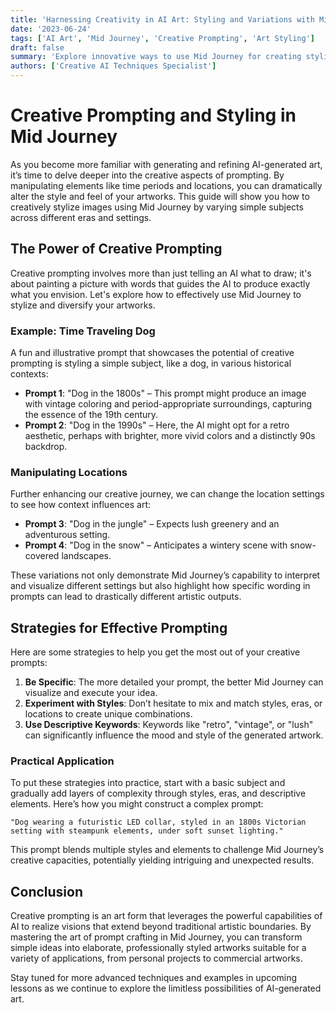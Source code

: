 ```yaml
---
title: 'Harnessing Creativity in AI Art: Styling and Variations with Mid Journey'
date: '2023-06-24'
tags: ['AI Art', 'Mid Journey', 'Creative Prompting', 'Art Styling']
draft: false
summary: 'Explore innovative ways to use Mid Journey for creating stylistically diverse and creative art. Learn how to manipulate time periods and settings in your prompts to produce visually distinct images, enhancing both personal and professional projects.'
authors: ['Creative AI Techniques Specialist']
---
```


# Creative Prompting and Styling in Mid Journey

As you become more familiar with generating and refining AI-generated art, it’s time to delve deeper into the creative aspects of prompting. By manipulating elements like time periods and locations, you can dramatically alter the style and feel of your artworks. This guide will show you how to creatively stylize images using Mid Journey by varying simple subjects across different eras and settings.

## The Power of Creative Prompting

Creative prompting involves more than just telling an AI what to draw; it's about painting a picture with words that guides the AI to produce exactly what you envision. Let's explore how to effectively use Mid Journey to stylize and diversify your artworks.

### Example: Time Traveling Dog

A fun and illustrative prompt that showcases the potential of creative prompting is styling a simple subject, like a dog, in various historical contexts:

- **Prompt 1**: "Dog in the 1800s" – This prompt might produce an image with vintage coloring and period-appropriate surroundings, capturing the essence of the 19th century.
- **Prompt 2**: "Dog in the 1990s" – Here, the AI might opt for a retro aesthetic, perhaps with brighter, more vivid colors and a distinctly 90s backdrop.

### Manipulating Locations

Further enhancing our creative journey, we can change the location settings to see how context influences art:

- **Prompt 3**: "Dog in the jungle" – Expects lush greenery and an adventurous setting.
- **Prompt 4**: "Dog in the snow" – Anticipates a wintery scene with snow-covered landscapes.

These variations not only demonstrate Mid Journey’s capability to interpret and visualize different settings but also highlight how specific wording in prompts can lead to drastically different artistic outputs.

## Strategies for Effective Prompting

Here are some strategies to help you get the most out of your creative prompts:

1. **Be Specific**: The more detailed your prompt, the better Mid Journey can visualize and execute your idea.
2. **Experiment with Styles**: Don’t hesitate to mix and match styles, eras, or locations to create unique combinations.
3. **Use Descriptive Keywords**: Keywords like "retro", "vintage", or "lush" can significantly influence the mood and style of the generated artwork.

### Practical Application

To put these strategies into practice, start with a basic subject and gradually add layers of complexity through styles, eras, and descriptive elements. Here’s how you might construct a complex prompt:

```plaintext
"Dog wearing a futuristic LED collar, styled in an 1800s Victorian setting with steampunk elements, under soft sunset lighting."
```

This prompt blends multiple styles and elements to challenge Mid Journey’s creative capacities, potentially yielding intriguing and unexpected results.

## Conclusion

Creative prompting is an art form that leverages the powerful capabilities of AI to realize visions that extend beyond traditional artistic boundaries. By mastering the art of prompt crafting in Mid Journey, you can transform simple ideas into elaborate, professionally styled artworks suitable for a variety of applications, from personal projects to commercial artworks.

Stay tuned for more advanced techniques and examples in upcoming lessons as we continue to explore the limitless possibilities of AI-generated art.
